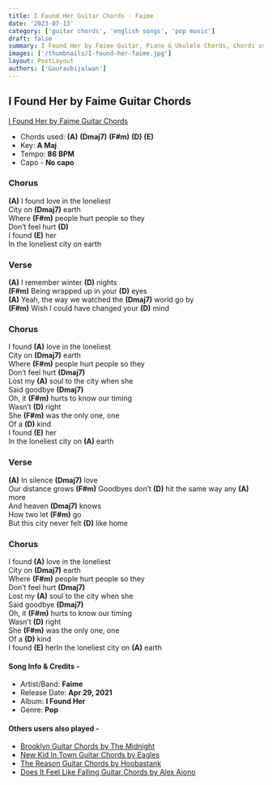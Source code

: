 ```yaml
---
title: I Found Her Guitar Chords - Faime
date: '2023-07-13'
category: ['guitar chords', 'english songs', 'pop music']
draft: false
summary: I Found Her by Faime Guitar, Piano & Ukulele Chords, Chords used - (A) (Dmaj7) (F#m) (D) (E), Capo - No capo, Key - A major
images: ['/thumbnails/I-found-her-faime.jpg']
layout: PostLayout
authors: ['Gauravbijalwan']
---
```


## I Found Her by Faime Guitar Chords

[I Found Her by Faime Guitar Chords](/thumbnails/I-found-her-faime)

- Chords used: **(A)** **(Dmaj7)** **(F#m)** **(D)** **(E)**
- Key: **A Maj**
- Tempo: **86 BPM**
- Capo - **No capo**

### Chorus

**(A)** I found love in the loneliest\
City on **(Dmaj7)** earth\
Where **(F#m)** people hurt people so they\
Don’t feel hurt **(D)**\
I found **(E)** her\
In the loneliest city on earth

### Verse

**(A)** I remember winter **(D)** nights\
**(F#m)** Being wrapped up in your **(D)** eyes\
**(A)** Yeah, the way we watched the **(Dmaj7)** world go by\
**(F#m)** Wish I could have changed your **(D)** mind

### Chorus

I found **(A)** love in the loneliest\
City on **(Dmaj7)** earth\
Where **(F#m)** people hurt people so they\
Don’t feel hurt **(Dmaj7)**\
Lost my **(A)** soul to the city when she\
Said goodbye **(Dmaj7)**\
Oh, it **(F#m)** hurts to know our timing\
Wasn’t **(D)** right\
She **(F#m)** was the only one, one\
Of a **(D)** kind\
I found **(E)** her\
In the loneliest city on **(A)** earth

### Verse

**(A)** In silence **(Dmaj7)** love\
Our distance grows **(F#m)**
Goodbyes don’t **(D)** hit the same way any **(A)** more\
And heaven **(Dmaj7)** knows\
How two let **(F#m)** go\
But this city never felt **(D)** like home

### Chorus

I found **(A)** love in the loneliest\
City on **(Dmaj7)** earth\
Where **(F#m)** people hurt people so they\
Don’t feel hurt **(Dmaj7)**\
Lost my **(A)** soul to the city when she\
Said goodbye **(Dmaj7)**\
Oh, it **(F#m)** hurts to know our timing\
Wasn’t **(D)** right\
She **(F#m)** was the only one, one\
Of a **(D)** kind\
I found **(E)** herIn the loneliest city on **(A)** earth

#### Song Info & Credits -

- Artist/Band: **Faime**
- Release Date: **Apr 29, 2021**
- Album: **I Found Her**
- Genre: **Pop**

#### Others users also played -

- [Brooklyn Guitar Chords by The Midnight](https://www.chordsco.com/chords/brooklyn-guitar-chords-by-the-midnight)
- [New Kid In Town Guitar Chords by Eagles](https://www.chordsco.com/chords/new-kid-in-town-guitar-chords-by-eagles)
- [The Reason Guitar Chords by Hoobastank](https://www.chordsco.com/chords/the-reason-guitar-chords-by-hoobastank)
- [Does It Feel Like Falling Guitar Chords by Alex Aiono](https://www.chordsco.com/chords/does-it-feel-like-falling-guitar-chords-by-alex-aiono)
